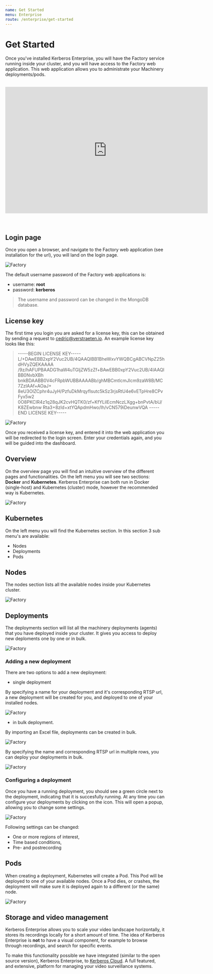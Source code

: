 ```yaml
---
name: Get Started
menu: Enterprise
route: /enterprise/get-started
---
```



# Get Started

Once you've installed Kerberos Enterprise, you will have the Factory service running inside your cluster, and you will have access to the Factory web application. This web application allows you to administrate your Machinery deployments/pods.

<br/>
<div class='embed-container'><iframe src="https://player.vimeo.com/video/405039357" width="640" height="400" frameborder="0" allow="autoplay; fullscreen" allowfullscreen></iframe></div>
<br/><br/>

## Login page

Once you open a browser, and navigate to the Factory web application (see installation for the url), you will land on the login page.

![Factory](../../public/images/factory/kerberos-factory-loginpage-small.png)

The default username password of the Factory web applications is:

- username: **root**
- password: **kerberos**

> The username and password can be changed in the MongoDB database.

## License key

The first time you login you are asked for a license key, this can be obtained by sending a request to cedric@verstraeten.io. An example license key looks like this:

> -----BEGIN LICENSE KEY-----
L/+DAwEBB2xpY2Vuc2UB/4QAAQIBB1BheWxvYWQBCgABCVNpZ25hdHVyZQEKAAAA
/9z/hAFUPBAADG1haW4uTGljZW5zZf+BAwEBB0xpY2Vuc2UB/4IAAQIBB0NvbXBh
bnkBDAABB0V4cFRpbWUBBAAAABb/ghMBCmtlcmJlcm9zaW8B/MC7ZzIAAf+AOaJ+
8eU3OlZCphr4uJyH/PzfuDkMrqyfIsutc5kSz3rjsRtU4e6vETpHre8CPvFyx5w2
0O8PKCIR4z1q28qJK2cvHQTK0/zf+KfYLilEcmNczLXgg+bnPvtA/bU/K8ZEwbnw
Rta3+8zId+xtYQApdmHwo/Ih/vCN579iDeunwVQA
-----END LICENSE KEY-----

![Factory](../../public/images/factory/kerberos-factory-licensekey.png)

Once you received a license key, and entered it into the web application you will be redirected to the login screen. Enter your credentials again, and you will be guided into the dashboard.

## Overview

On the overview page you will find an intuitive overview of the different pages and functionalities. On the left menu you will see two sections: **Docker** and **Kubernetes**. Kerberos Enterprise can both run in Docker (single-host) and Kubernetes (cluster) mode, however the recommended way is Kubernetes.

![Factory](../../public/images/factory/kerberos-factory-dashboard.png)

## Kubernetes

On the left menu you will find the Kubernetes section. In this section 3 sub menu's are available:

- Nodes
- Deployments
- Pods

## Nodes

The nodes section lists all the available nodes inside your Kubernetes cluster.

![Factory](../../public/images/factory/kerberos-factory-nodes.png)

## Deployments

The deployments section will list all the machinery deployments (agents) that you have deployed inside your cluster. It gives you access to deploy new deploments one by one or in bulk.

![Factory](../../public/images/factory/kerberos-factory-deployments.png)

### Adding a new deployment

There are two options to add a new deployment:
- single deployment

By specifying a name for your deployment and it's corresponding RTSP url, a new deployment will be created for you, and deployed to one of your installed nodes.

![Factory](../../public/images/factory/kerberos-factory-add-single-deployment.png)

- in bulk deployment.

By importing an Excel file, deployments can be created in bulk.

![Factory](../../public/images/factory/kerberos-factory-add-bulk-deployment.png)

By specifying the name and corresponding RTSP url in multiple rows, you can deploy your deployments in bulk.

![Factory](../../public/images/factory/kerberos-factory-add-bulk-deployment-excel.png)

### Configuring a deployment

Once you have a running deployment, you should see a green circle next to the deployment, indicating that it is succesfully running. At any time you can configure your deployments by clicking on the <SettingsIcon className="pointer"/> icon. This will open a popup, allowing you to change some settings.

![Factory](../../public/images/factory/kerberos-factory-config-region.png)

Following settings can be changed:

- One or more regions of interest,
- Time based conditions,
- Pre- and postrecording

## Pods

When creating a deployment, Kubernetes will create a Pod. This Pod will be deployed to one of your available nodes.
Once a Pod dies, or crashes, the deployment will make sure it is deployed again to a different (or the same) node.

![Factory](../../public/images/factory/kerberos-factory-pods.png)


## Storage and video management

Kerberos Enterprise allows you to scale your video landscape horizontally, it stores its recordings locally for a short amount of time. The idea of Kerberos Enterprise is **not** to have a visual component, for example to browse through recordings, and search for specific events.

To make this functionality possible we have integrated (similar to the open source version), Kerberos Enterprise, to [Kerberos Cloud](/cloud). A full featured, and extensive, platform for managing your video surveillance systems.
